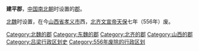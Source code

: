'''建平郡'''，[[中国|中国]][[南北朝|南北朝]]时设置的[[郡|郡]]。

[[北魏|北魏]]时设置，在今[[山西省|山西省]][[孝义市|孝义市]]西，[[北齐|北齐]][[齐文宣帝|文宣帝]][[天保_(北齐)|天保]]七年（556年）废。

{{南北朝行政区划小作品}}
{{DEFAULTSORT:J}}
[[Category:北魏的郡|Category:北魏的郡]]
[[Category:东魏的郡|Category:东魏的郡]]
[[Category:北齐的郡|Category:北齐的郡]]
[[Category:山西的郡|Category:山西的郡]]
[[Category:吕梁行政区划史|Category:吕梁行政区划史]]
[[Category:556年废除的行政区划|Category:556年废除的行政区划]]